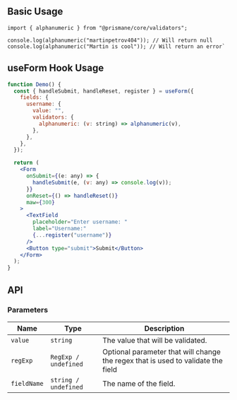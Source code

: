 ## Basic Usage

```tsx
import { alphanumeric } from "@prismane/core/validators";

console.log(alphanumeric("martinpetrov404")); // Will return null
console.log(alphanumeric("Martin is cool")); // Will return an error`
```

## useForm Hook Usage

```jsx
function Demo() {
  const { handleSubmit, handleReset, register } = useForm({
    fields: {
      username: {
        value: "",
        validators: {
          alphanumeric: (v: string) => alphanumeric(v),
        },
      },
    },
  });

  return (
    <Form
      onSubmit={(e: any) => {
        handleSubmit(e, (v: any) => console.log(v));
      }}
      onReset={() => handleReset()}
      maw={300}
    >
      <TextField
        placeholder="Enter username: "
        label="Username:"
        {...register("username")}
      />
      <Button type="submit">Submit</Button>
    </Form>
  );
}
```

## API

### Parameters

| Name        | Type                 | Description                                                                      |
| ----------- | -------------------- | -------------------------------------------------------------------------------- |
| `value`     | `string`             | The value that will be validated.                                                |
| `regExp`    | `RegExp / undefined` | Optional parameter that will change the regex that is used to validate the field |
| `fieldName` | `string / undefined` | The name of the field.                                                           |
